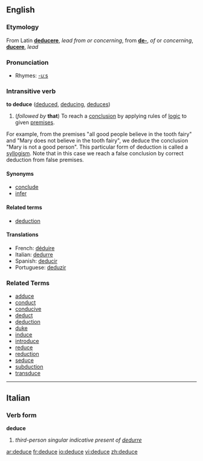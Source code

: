 ==English==
===Etymology===
From Latin '''[[deducere]]''', ''lead from or concerning'', from '''[[de-]]''', ''of'' or ''concerning'', '''[[ducere]]''', ''lead''

===Pronunciation===
*Rhymes: [[Rhymes:English:-uːs|-uːs]]

===Intransitive verb===
'''to deduce''' ([[deduced]], [[deducing]], [[deduces]])

#(''followed by'' '''that''') To reach a [[conclusion]] by applying rules of [[logic]] to given [[premises]].

For example, from the premises "all good people believe in the tooth fairy" and "Mary does not believe in the tooth fairy", we deduce the conclusion "Mary is not a good person". This particular form of deduction is called a [[syllogism]].
Note that in this case we reach a false conclusion by correct deduction from false premises. 

====Synonyms====
*[[conclude]]
*[[infer]]

====Related terms====
*[[deduction]]

====Translations====
*French: [[déduire]]
*Italian: [[dedurre]]
*Spanish: [[deducir]]
*Portuguese: [[deduzir]]

===Related Terms===
*[[adduce]]
*[[conduct]]
*[[conducive]]
*[[deduct]]
*[[deduction]]
*[[duke]]
*[[induce]]
*[[introduce]]
*[[reduce]]
*[[reduction]]
*[[seduce]]
*[[subduction]]
*[[transduce]]

----

==Italian==
===Verb form===
'''deduce'''

# ''third-person singular indicative present of [[dedurre]]''

[[ar:deduce]]
[[fr:deduce]]
[[io:deduce]]
[[vi:deduce]]
[[zh:deduce]]